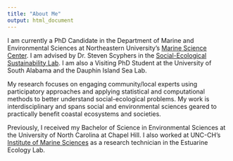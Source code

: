 ```yaml
---
title: "About Me"
output: html_document
---
```


I am currently a PhD Candidate in the Department of Marine and Environmental Sciences at Northeastern University's [Marine Science Center](https://cos.northeastern.edu/marinescience/). I am advised by Dr. Steven Scyphers in the [Social-Ecological Sustainability Lab](https://www.scypherslab.com/). I am also a Visiting PhD Student at the University of South Alabama and the Dauphin Island Sea Lab.

My research focuses on engaging community/local experts using participatory approaches and applying statistical and computational methods to better understand social-ecological problems.  My work is interdisciplinary and spans social and environmental sciences geared to practically benefit coastal ecosystems and societies.

Previously, I received my Bachelor of Science in Environmental Sciences at the University of North Carolina at Chapel Hill. I also worked at UNC-CH's [Institute of Marine Sciences](https://ims.unc.edu/) as a research technician in the Estuarine Ecology Lab. 